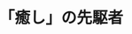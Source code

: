 ﻿---
title: "「癒し」の先駆者"
category: "リベラルアーツ"
vol: 41
interviewee: "上田 紀行 "
url: ""
tags: []
pdf: "41-4.pdf"
career: ""
preface: "文化人類学を専攻とする上田先生は、「癒し」という言葉の創始者である。そんな上田先生が病める現代社会についてどう考えているかを東工大生をも焦点に当てつつ伺ってみた。"
---

